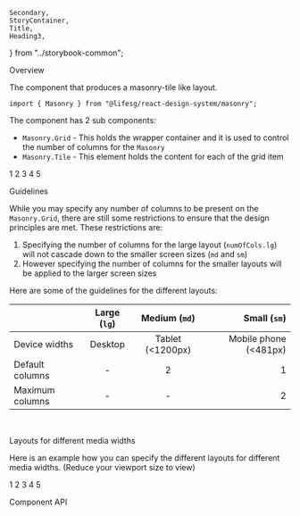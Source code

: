    Secondary,
    StoryContainer,
    Title,
    Heading3,
} from "../storybook-common";

<Meta title="Modules/Masonry" component={Masonry} />

<Title>Masonry</Title>

<Secondary>Overview</Secondary>

The component that produces a masonry-tile like layout.

```tsx
import { Masonry } from "@lifesg/react-design-system/masonry";
```

The component has 2 sub components:

-   `Masonry.Grid` - This holds the wrapper container and it is used to control the number of columns for the `Masonry`
-   `Masonry.Tile` - This element holds the content for each of the grid item

<Canvas>
    <Story name="Masonry" withSource="none">
        <StoryContainer>
            <Masonry.Grid numOfCols={{ lg: 3 }}>
                <Masonry.Tile startLg={1} colsLg={1}>
                    <DemoContainer>1</DemoContainer>
                </Masonry.Tile>
                <Masonry.Tile colsLg={2}>
                    <DemoContainer>2</DemoContainer>
                </Masonry.Tile>
                <Masonry.Tile colsLg={3}>
                    <DemoContainer>3</DemoContainer>
                </Masonry.Tile>
                <Masonry.Tile colsLg={2}>
                    <DemoContainer>4</DemoContainer>
                </Masonry.Tile>
                <Masonry.Tile>
                    <DemoContainer>5</DemoContainer>
                </Masonry.Tile>
            </Masonry.Grid>
        </StoryContainer>
    </Story>
</Canvas>

<Heading3>Guidelines</Heading3>

While you may specify any number of columns to be present on the `Masonry.Grid`, there are still
some restrictions to ensure that the design principles are met. These restrictions are:

1. Specifying the number of columns for the large layout (`numOfCols.lg`) will not cascade down to the
   smaller screen sizes (`md` and `sm`)
2. However specifying the number of columns for the smaller layouts will be applied to the larger screen sizes

Here are some of the guidelines for the different layouts:

|                 | Large (`lg`) |  Medium (`md`)   |          Small (`sm`) |
| --------------- | :----------: | :--------------: | --------------------: |
| Device widths   |   Desktop    | Tablet (<1200px) | Mobile phone (<481px) |
| Default columns |      -       |        2         |                     1 |
| Maximum columns |      -       |        -         |                     2 |

<br />

<Heading3>Layouts for different media widths</Heading3>

Here is an example how you can specify the different layouts for different media widths. (Reduce your viewport size to view)

<Canvas>
    <Story name="Different media widths">
        <StoryContainer>
            <Masonry.Grid numOfCols={{ lg: 4, md: 3, sm: 2 }}>
                <Masonry.Tile startLg={1} colsLg={1}>
                    <DemoContainer>1</DemoContainer>
                </Masonry.Tile>
                <Masonry.Tile colsLg={1} colsMd={2}>
                    <DemoContainer>2</DemoContainer>
                </Masonry.Tile>
                <Masonry.Tile colsLg={1} colsMd={3}>
                    <DemoContainer>3</DemoContainer>
                </Masonry.Tile>
                <Masonry.Tile colsLg={1} colsMd={2}>
                    <DemoContainer>4</DemoContainer>
                </Masonry.Tile>
                <Masonry.Tile colsSm={2} colsMd={1} colsLg={2}>
                    <DemoContainer>5</DemoContainer>
                </Masonry.Tile>
            </Masonry.Grid>
        </StoryContainer>
    </Story>
</Canvas>

<Secondary>Component API</Secondary>

<PropsTable />
